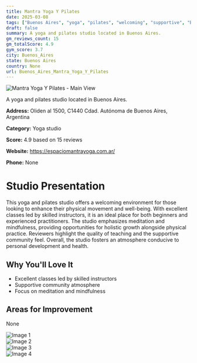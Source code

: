 ```yaml
---
title: Mantra Yoga Y Pilates
date: 2025-03-08
tags: ["Buenos Aires", "yoga", "pilates", "welcoming", "supportive", "Buenos Aires"]  
draft: false
summary: A yoga and pilates studio located in Buenos Aires.
gm_reviews_count: 15
gm_totalScore: 4.9
gym_score: 3.7
city: Buenos_Aires
state: Buenos Aires
country: None
url: Buenos_Aires_Mantra_Yoga_Y_Pilates
---
```


<div className="aspect-[16/9] relative my-8">
  <img 
    src="https://lh5.googleusercontent.com/p/AF1QipNtX47jjwwYJB-_cJCTXrOuCGxwN4aj5C_axBK4=w1920-h1080-k-no"
    alt="Mantra Yoga Y Pilates - Main View"
    className="object-cover absolute inset-0 w-full h-full rounded-lg"
  />
</div>

A yoga and pilates studio located in Buenos Aires.

**Address:** Oliden al 1500, C1440 Cdad. Autónoma de Buenos Aires, Argentina

**Category:** Yoga studio

**Score:** 4.9 based on 15 reviews

**Website:** https://espaciomantrayoga.com.ar/

**Phone:** None

# Studio Presentation

This yoga and pilates studio offers a welcoming environment for those looking to enhance their physical movement and well-being. With excellent classes led by skilled instructors, it is an ideal place for both beginners and experienced practitioners.
The studio emphasizes meditation and mindfulness, providing opportunities for holistic growth alongside physical practice. Reviewers highlight the quality of teaching and the supportive community feel.
Overall, the studio fosters an atmosphere conducive to personal development and health.

## Why You'll Love It

- Excellent classes led by skilled instructors
- Supportive community atmosphere
- Focus on meditation and mindfulness

## Areas for Improvement

None

<div className="grid grid-cols-1 xl:grid-cols-2 gap-4 my-8">
<div className="aspect-[4/3] relative"><img src="https://lh3.googleusercontent.com/p/AF1QipMgAbhGf4nv9g7hI_s4xwDE2tGnbpw7TLl7TI-U=w1920-h1080-k-no" alt="Image 1" className="object-cover absolute inset-0 w-full h-full rounded-lg" /></div>
<div className="aspect-[4/3] relative"><img src="https://lh5.googleusercontent.com/p/AF1QipPQLj1r9SQSW0p_bouXpDEG7zp6gRPjxS4XnBx0=w1920-h1080-k-no" alt="Image 2" className="object-cover absolute inset-0 w-full h-full rounded-lg" /></div>
<div className="aspect-[4/3] relative"><img src="https://lh5.googleusercontent.com/p/AF1QipPGLJJJcVnCtX3Rz4NpSCKoq9-dobsBlkf0L8Rt=w1920-h1080-k-no" alt="Image 3" className="object-cover absolute inset-0 w-full h-full rounded-lg" /></div>
<div className="aspect-[4/3] relative"><img src="https://lh5.googleusercontent.com/p/AF1QipPSqrl3-kdZ_y9RqPM05BUy055_RINdNiMBgjdx=w1920-h1080-k-no" alt="Image 4" className="object-cover absolute inset-0 w-full h-full rounded-lg" /></div>
</div>